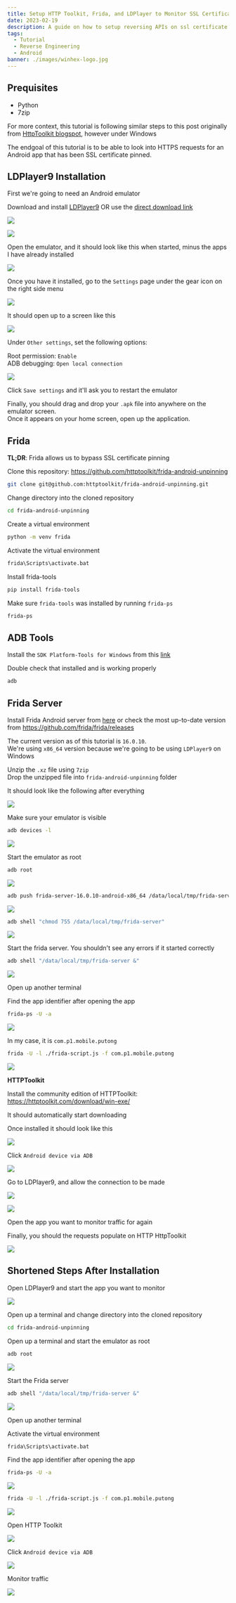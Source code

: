 ```yaml
---
title: Setup HTTP Toolkit, Frida, and LDPlayer to Monitor SSL Certificate Pinned Android Apps
date: 2023-02-19
description: A guide on how to setup reversing APIs on ssl certificate pinned android apps
tags:
  - Tutorial
  - Reverse Engineering
  - Android
banner: ./images/winhex-logo.jpg
---
```


## **Prequisites**

* Python
* 7zip

For more context, this tutorial is following similar steps to this post originally from [HttpToolkit blogspot](https://httptoolkit.com/blog/frida-certificate-pinning/), however under Windows

The endgoal of this tutorial is to be able to look into HTTPS requests for an Android app that has been SSL certificate pinned.

## **LDPlayer9 Installation**

First we're going to need an Android emulator

Download and install [LDPlayer9](https://www.ldplayer.net/) OR use the [direct download link](https://ldcdn.ldmnq.com/download/ldad/LDPlayer9.exe?n=LDPlayer9_ens_1001_ld.exe)

![](./images/1.jpg)

![](./images/2.png)

Open the emulator, and it should look like this when started, minus the apps I have already installed 

![](./images/3.png)

Once you have it installed, go to the `Settings` page under the gear icon on the right side menu

![](./images/4.png)

It should open up to a screen like this

![](./images/5.png)

Under `Other settings`, set the following options:

Root permission: `Enable`  
ADB debugging: `Open local connection`

![](./images/6.png)

Click `Save settings` and it'll ask you to restart the emulator

Finally, you should drag and drop your `.apk` file into anywhere on the emulator screen.  
Once it appears on your home screen, open up the application.

## **Frida** 

**TL;DR**: Frida allows us to bypass SSL certificate pinning

Clone this repository: https://github.com/httptoolkit/frida-android-unpinning

```bash
git clone git@github.com:httptoolkit/frida-android-unpinning.git
```

Change directory into the cloned repository

```bash
cd frida-android-unpinning
```

Create a virtual environment

```bash
python -m venv frida
```

Activate the virtual environment

```bash
frida\Scripts\activate.bat
```

Install frida-tools

```bash
pip install frida-tools
```

Make sure `frida-tools` was installed by running `frida-ps`

```bash
frida-ps
```

## ADB Tools

Install the `SDK Platform-Tools for Windows` from this [link](https://developer.android.com/studio/releases/platform-tools#downloads)

Double check that installed and is working properly

```bash
adb
```

## Frida Server

Install Frida Android server from [here](https://github.com/frida/frida/releases/download/16.0.10/frida-server-16.0.10-android-x86_64.xz) or check the most up-to-date version from https://github.com/frida/frida/releases

The current version as of this tutorial is `16.0.10`.  
We're using `x86_64` version because we're going to be using `LDPlayer9` on Windows  


Unzip the `.xz` file using `7zip`  
Drop the unzipped file into `frida-android-unpinning` folder  

It should look like the following after everything

![](./images/7.png)

Make sure your emulator is visible 

```bash
adb devices -l
```

![](./images/8.png)

Start the emulator as root
```bash
adb root
```

![](./images/9.png)

```bash
adb push frida-server-16.0.10-android-x86_64 /data/local/tmp/frida-server
```

![](./images/10.png)


```bash
adb shell "chmod 755 /data/local/tmp/frida-server"
```

![](./images/11.png)


Start the frida server. You shouldn't see any errors if it started correctly

```bash
adb shell "/data/local/tmp/frida-server &"
```

![](./images/12.png)

Open up another terminal

Find the app identifier after opening the app
```bash
frida-ps -U -a
```

![](./images/13.png)

In my case, it is `com.p1.mobile.putong`

```bash
frida -U -l ./frida-script.js -f com.p1.mobile.putong
```

![](./images/14.png)

**HTTPToolkit**

Install the community edition of HTTPToolkit: https://httptoolkit.com/download/win-exe/

It should automatically start downloading

Once installed it should look like this

![](./images/15.png)

Click `Android device via ADB`

![](./images/16.png)

Go to LDPlayer9, and allow the connection to be made

![](./images/17.png)

![](./images/18.png)

Open the app you want to monitor traffic for again

Finally, you should the requests populate on HTTP HttpToolkit

![](./images/19.png)

## Shortened Steps After Installation

Open LDPlayer9 and start the app you want to monitor

![](./images/20.png)

Open up a terminal and change directory into the cloned repository

```bash
cd frida-android-unpinning
```

Open up a terminal and start the emulator as root
```bash
adb root
```

![](./images/9.png)

Start the Frida server

```bash
adb shell "/data/local/tmp/frida-server &"
```

![](./images/12.png)

Open up another terminal

Activate the virtual environment

```bash
frida\Scripts\activate.bat
```

Find the app identifier after opening the app
```bash
frida-ps -U -a
```

![](./images/13.png)

```bash
frida -U -l ./frida-script.js -f com.p1.mobile.putong
```

![](./images/14.png)

Open HTTP Toolkit

![](./images/15.png)

Click `Android device via ADB`

![](./images/16.png)

Monitor traffic

![](./images/19.png)


